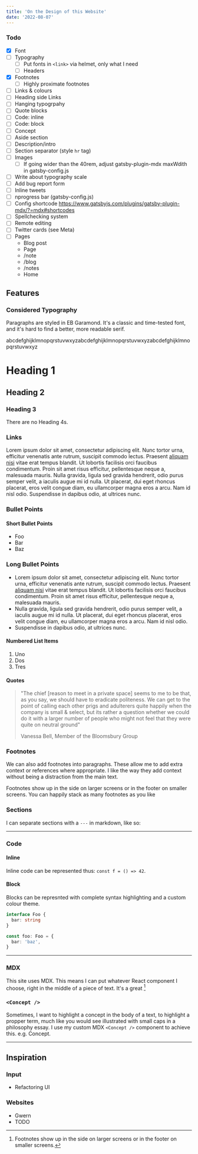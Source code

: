 ```yaml
---
title: 'On the Design of this Website'
date: '2022-08-07'
---
```



### Todo

- [x] Font
- [ ] Typography
  - [ ] Put fonts in `<link>` via helmet, only what I need
  - [ ] Headers
- [x] Footnotes
  - [ ] Highly proximate footnotes
- [ ] Links & colours
- [ ] Heading side Links
- [ ] Hanging typogrpahy
- [ ] Quote blocks
- [ ] Code: inline
- [ ] Code: block
- [ ] Concept
- [ ] Aside section
- [ ] Description/intro
- [ ] Section separator (style `hr` tag)
- [ ] Images
  - [ ] If going wider than the 40rem, adjust gatsby-plugin-mdx
        maxWdith in gatsby-config.js
- [ ] Write about typography scale
- [ ] Add bug report form
- [ ] Inline tweets
- [ ] nprogress bar (gatsby-config.js)
- [ ] Config shortcode
      https://www.gatsbyjs.com/plugins/gatsby-plugin-mdx/?=mdx#shortcodes
- [ ] Spellchecking system
- [ ] Remote editing
- [ ] Twitter cards (see Meta)
- [ ] Pages
  - Blog post
  - Page
  - /note
  - /blog
  - /notes
  - Home

## Features

### Considered Typography

Paragraphs are styled in EB Garamond. It's a classic and time-tested
font, and it's hard to find a better, more readable serif.

abcdefghijklmnopqrstuvwxyzabcdefghijklmnopqrstuvwxyzabcdefghijklmnopqrstuvwxyz

# Heading 1

## Heading 2

### Heading 3

There are no Heading 4s.

### Links

Lorem ipsum dolor sit amet, consectetur adipiscing elit. Nunc tortor
urna, efficitur venenatis ante rutrum, suscipit commodo lectus.
Praesent [aliquam nisi](/design) vitae erat tempus blandit. Ut
lobortis facilisis orci faucibus condimentum. Proin sit amet risus
efficitur, pellentesque neque a, malesuada mauris. Nulla gravida,
ligula sed gravida hendrerit, odio purus semper velit, a iaculis augue
mi id nulla. Ut placerat, dui eget rhoncus placerat, eros velit congue
diam, eu ullamcorper magna eros a arcu. Nam id nisl odio. Suspendisse
in dapibus odio, at ultrices nunc.

### Bullet Points

#### Short Bullet Points

- Foo
- Bar
- Baz

### Long Bullet Points

- Lorem ipsum dolor sit amet, consectetur adipiscing elit. Nunc tortor
  urna, efficitur venenatis ante rutrum, suscipit commodo lectus.
  Praesent [aliquam nisi](/design) vitae erat tempus blandit. Ut
  lobortis facilisis orci faucibus condimentum. Proin sit amet risus
  efficitur, pellentesque neque a, malesuada mauris.
- Nulla gravida, ligula sed gravida hendrerit, odio purus semper
  velit, a iaculis augue mi id nulla. Ut placerat, dui eget rhoncus
  placerat, eros velit congue diam, eu ullamcorper magna eros a arcu.
  Nam id nisl odio.
- Suspendisse in dapibus odio, at ultrices nunc.

#### Numbered List Items

1. Uno
2. Dos
3. Tres

#### Quotes

> "The chief [reason to meet in a private space] seems to me to be
> that, as you say, we should have to eradicate politeness. We can get
> to the point of calling each other prigs and adulterers quite
> happily when the company is small & select, but its rather a
> question whether we could do it with a larger number of people who
> might not feel that they were quite on neutral ground"
>
> <footer>Vanessa Bell, Member of the Bloomsbury Group</footer>

### Footnotes

<FootnoteParagraphWrapper>
  <p>
    We can also add footnotes into paragraphs. These allow me to add
    extra context or references where appropriate. I like the way they
    add context without being a distraction from the main text.
  </p>
  <FootnoteStack>
    <Footnote n={1}>
      Footnotes show up in the side on larger screens or in the footer
      on smaller screens.
    </Footnote>
    <Footnote n={2}>
      You can happily stack as many footnotes as you like
    </Footnote>
  </FootnoteStack>
</FootnoteParagraphWrapper>

### Sections

I can separate sections with a `---` in markdown, like so:

---

### Code

#### Inline

Inline code can be represented thus: `const f = () => 42`.

#### Block

Blocks can be represnted with complete syntax highlighting and a
custom colour theme.

```ts
interface Foo {
  bar: string
}

const foo: Foo = {
  bar: 'baz',
}
```

---

### MDX

This site uses MDX. This means I can put whatever React component I
choose, right in the middle of a piece of text. It's a great [^2]

### `<Concept />`

Sometimes, I want to highlight a concept in the body of a text, to
highlight a propper term, much like you would see illustrated with
small caps in a philosophy essay. I use my custom MDX `<Concept />`
component to achieve this. e.g. <Concept>Concept</Concept>.

---

## Inspiration

### Input

- Refactoring UI

### Websites

- Gwern
- TODO

[^2]:
    Footnotes show up in the side on larger screens or in the footer
    on smaller screens.
